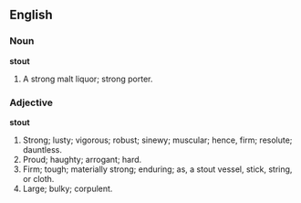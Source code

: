==English==

===Noun===

'''stout'''

#A strong malt liquor; strong porter.

===Adjective===

'''stout'''

#Strong; lusty; vigorous; robust; sinewy; muscular; hence, firm; resolute; dauntless.
#Proud; haughty; arrogant; hard.
#Firm; tough; materially strong; enduring; as, a stout vessel, stick, string, or cloth.
#Large; bulky; corpulent.